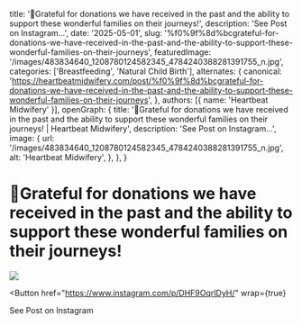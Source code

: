  title: '🍼Grateful for donations we have received in the past and the ability to support these wonderful families on their journeys!',
  description: 'See Post on Instagram...',
  date: '2025-05-01',
  slug: '%f0%9f%8d%bcgrateful-for-donations-we-have-received-in-the-past-and-the-ability-to-support-these-wonderful-families-on-their-journeys',
  featuredImage: '/images/483834640_1208780124582345_4784240388281391755_n.jpg',
  categories: ['Breastfeeding', 'Natural Child Birth'],
  alternates: {
    canonical: 'https://heartbeatmidwifery.com/post/%f0%9f%8d%bcgrateful-for-donations-we-have-received-in-the-past-and-the-ability-to-support-these-wonderful-families-on-their-journeys',
  },
  authors: [{ name: 'Heartbeat Midwifery' }],
  openGraph: {
    title: '🍼Grateful for donations we have received in the past and the ability to support these wonderful families on their journeys! | Heartbeat Midwifery',
    description: 'See Post on Instagram...',
    image: {
      url: '/images/483834640_1208780124582345_4784240388281391755_n.jpg',
      alt: 'Heartbeat Midwifery',
    },
  },
}


# 🍼Grateful for donations we have received in the past and the ability to support these wonderful families on their journeys!

<Image
  src="/images/483834640_1208780124582345_4784240388281391755_n.jpg"
  size="large"
  wrap={true}
/>

<Button
  href="https://www.instagram.com/p/DHF9OqrIDyH/"
  wrap={true}
>
  See Post on Instagram
</Button>
